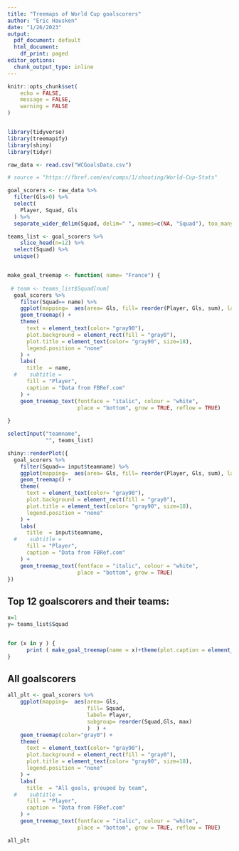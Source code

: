 ```yaml
---
title: "Treemaps of World Cup goalscorers"
author: "Eric Hausken"
date: "1/26/2023"
output:
  pdf_document: default
  html_document:
    df_print: paged
editor_options:
  chunk_output_type: inline
---
```


```r
knitr::opts_chunk$set(
	echo = FALSE,
	message = FALSE,
	warning = FALSE
)


library(tidyverse)
library(treemapify)
library(shiny)
library(tidyr)

raw_data <- read.csv("WCGoalsData.csv")

# source = "https://fbref.com/en/comps/1/shooting/World-Cup-Stats"


```

```r

goal_scorers <- raw_data %>%
  filter(Gls>0) %>%
  select(
    Player, Squad, Gls
  ) %>%
  separate_wider_delim(Squad, delim=" ", names=c(NA, "Squad"), too_many = "merge" )

teams_list <- goal_scorers %>%
    slice_head(n=12) %>%
  select(Squad) %>%
  unique()


make_goal_treemap <- function( name= "France") {
  
 # team <- teams_list$Squad[num]
  goal_scorers %>%
    filter(Squad== name) %>%
    ggplot(mapping=  aes(area= Gls, fill= reorder(Player, Gls, sum), label= Player )  ) +
    geom_treemap() +
    theme(
      text = element_text(color= "gray90"),
      plot.background = element_rect(fill = "gray0"),
      plot.title = element_text(color= "gray90", size=18),
      legend.position = "none"
    ) +
    labs(
      title  = name,
  #    subtitle = 
      fill = "Player",
      caption = "Data from FBRef.com"
    ) +
    geom_treemap_text(fontface = "italic", colour = "white",
                      place = "bottom", grow = TRUE, reflow = TRUE)
  
}

```


```r

selectInput("teamname",
            "", teams_list)

shiny::renderPlot({
  goal_scorers %>%
    filter(Squad== input$teamname) %>%
    ggplot(mapping=  aes(area= Gls, fill= reorder(Player, Gls, sum), label= Player )  ) +
    geom_treemap() +
    theme(
      text = element_text(color= "gray90"),
      plot.background = element_rect(fill = "gray0"),
      plot.title = element_text(color= "gray90", size=18),
      legend.position = "none"
    ) +
    labs(
      title  = input$teamname,
  #    subtitle = 
      fill = "Player",
      caption = "Data from FBRef.com"
    ) +
    geom_treemap_text(fontface = "italic", colour = "white",
                      place = "bottom", grow = TRUE)
})


```


## Top 12 goalscorers and their teams:
```r

x=1
y= teams_list$Squad


for (x in y ) {
      print ( make_goal_treemap(name = x)+theme(plot.caption = element_blank()) )
}


```


## All goalscorers
```r

all_plt <- goal_scorers %>%
    ggplot(mapping=  aes(area= Gls, 
                         fill= Squad, 
                         label= Player,
                         subgroup= reorder(Squad,Gls, max) 
                         )  ) +
    geom_treemap(color="gray0") +
    theme(
      text = element_text(color= "gray90"),
      plot.background = element_rect(fill = "gray0"),
      plot.title = element_text(color= "gray90", size=18),
      legend.position = "none"
    ) +
    labs(
      title  = "All goals, grouped by team",
  #    subtitle = 
      fill = "Player",
      caption = "Data from FBRef.com"
    ) +
    geom_treemap_text(fontface = "italic", colour = "white",
                      place = "bottom", grow = TRUE, reflow = TRUE)

all_plt


```


